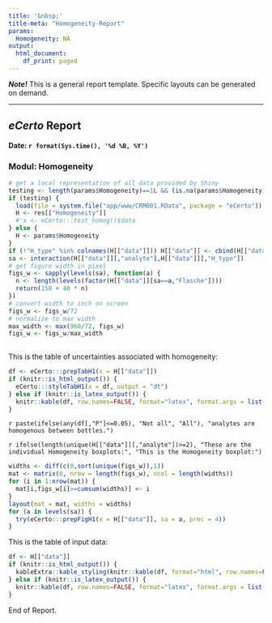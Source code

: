 ```yaml
---
title: '&nbsp;'
title-meta: "Homogeneity-Report"
params:
  Homogeneity: NA
output:
  html_document:
    df_print: paged
---
```


***Note!*** 
This is a general report template. Specific layouts can be generated on demand.

---

## ***eCerto*** Report

**Date: `r format(Sys.time(), '%d %B, %Y')`**

### Modul: Homogeneity

```r
# get a local representation of all data provided by Shiny
testing <- length(params$Homogeneity)==1L && (is.na(params$Homogeneity) | params$Homogeneity=="NA")
if (testing) {
  load(file = system.file("app/www/CRM001.RData", package = "eCerto"))
  H <- res[["Homogeneity"]]
  #'x <- eCerto:::test_homog()$data
} else {
  H <- params$Homogeneity
}
if (!"H_type" %in% colnames(H[["data"]])) H[["data"]] <- cbind(H[["data"]], "H_type"="hom")
sa <- interaction(H[["data"]][,"analyte"],H[["data"]][,"H_type"])
# get figure width in pixel
figs_w <- sapply(levels(sa), function(a) {
  n <- length(levels(factor(H[["data"]][sa==a,"Flasche"])))
  return(150 + 40 * n)
})
# convert width to inch on screen
figs_w <- figs_w/72
# normalize to max width
max_width <- max(960/72, figs_w)
figs_w <- figs_w/max_width
  
```

This is the table of uncertainties associated with homogeneity:

```r
df <- eCerto:::prepTabH1(x = H[["data"]])
if (knitr::is_html_output()) {
  eCerto:::styleTabH1(x = df, output = "dt")
} else if (knitr::is_latex_output()) {
  knitr::kable(df, row.names=FALSE, format="latex", format.args = list(decimal.mark = "."))
}
```

`r paste(ifelse(any(df[,"P"]<=0.05), "Not all", "All"), "analytes are homogenous between bottles.")`

`r ifelse(length(unique(H[["data"]][,"analyte"])>=2), "These are the individual Homogeneity boxplots:", "This is the Homogeneity boxplot:")`

```r
widths <- diff(c(0,sort(unique(figs_w)),1))
mat <- matrix(0, nrow = length(figs_w), ncol = length(widths))
for (i in 1:nrow(mat)) {
  mat[i,figs_w[i]>=cumsum(widths)] <- i
}
layout(mat = mat, widths = widths)
for (a in levels(sa)) {
  try(eCerto:::prepFigH1(x = H[["data"]], sa = a, prec = 4))
}
```

This is the table of input data:

```r
df <- H[["data"]]
if (knitr::is_html_output()) {
  kableExtra::kable_styling(knitr::kable(df, format="html", row.names=FALSE, format.args = list(decimal.mark = ".")), font_size = 9)
} else if (knitr::is_latex_output()) {
  knitr::kable(df, row.names=FALSE, format="latex", format.args = list(decimal.mark = "."))
}
```

End of Report.